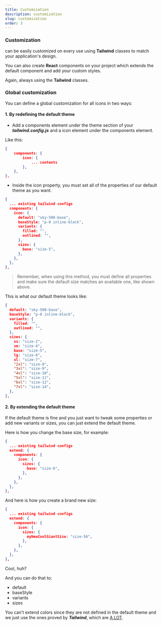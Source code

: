 ```yaml
---
title: Customization
description: customization
slug: customization
order: 3
---
```




### Customization

<RocketIconsTextDefault /> can be easily customized on every use using <SiTailwindcss className="-mt-1" /> **Tailwind**
classes to match your application's design.

You can also create <SiReact className="-mt-1 icon-sky-800" /> **React** components on your project which extends the default component and add your custom styles.

Again, always using the <SiTailwindcss className="-mt-1" /> **Tailwind** classes.

### Global customization

You can define a global customization for all icons in two ways:

#### 1. By redefining the default theme

- Add a components element under the theme section of your **_tailwind.config.js_** and a icon element
  under the components element.

Like this:

```json filename=tailwind.config.js
{
    components: {
        icon: {
            ... contents
        },
    },
},
```

- Inside the icon property, you must set all of the properties of our default theme as you want.

```json filename=tailwind.config.js
{
  ... existing tailwind configs
  components: {
    icon: {
      default: "sky-500-base",
      baseStyle: "p-0 inline-block",
      variants: {
        filled: "",
        outlined: "",
      },
      sizes: {
        base: "size-5",
      },
    },
  },
},
```

> Remember, when using this method, you must define all properties and make sure the default size matches
> an available one, like shown above.

This is what our default theme looks like:

```json filename=tailwind/theme.js
{
  default: "sky-500-base",
  baseStyle: "p-0 inline-block",
  variants: {
    filled: "",
    outlined: "",
  },
  sizes: {
    xs: "size-2",
    sm: "size-4",
    base: "size-5",
    lg: "size-6",
    xl: "size-7",
    "2xl": "size-8",
    "3xl": "size-9",
    "4xl": "size-10",
    "5xl": "size-11",
    "6xl": "size-12",
    "7xl": "size-14",
  },
},
```

#### 2. By extending the default theme

If the default theme is fine and you just want to tweak some properties or add new variants or sizes,
you can just extend the default theme.

Here is how you change the base size, for example:

```json filename=tailwind.config.js
{
  ... existing tailwind configs
  extend: {
    components: {
      icon: {
        sizes: {
          base: "size-6",
        },
      },
    },
  },
},
```

And here is how you create a brand new size:

```json filename=tailwind.config.js
{
  ... existing tailwind configs
  extend: {
    components: {
      icon: {
        sizes: {
          myNewCoolGiantSize: "size-56",
        },
      },
    },
  },
},
```

Cool, huh?

And you can do that to:

- default
- baseStyle
- variants
- sizes

You can't extend colors since they are not defined in the default theme and we just use the ones proved by **_Tailwind_**, which are [A LOT](https://tailwindcss.com/docs/customizing-colors).
